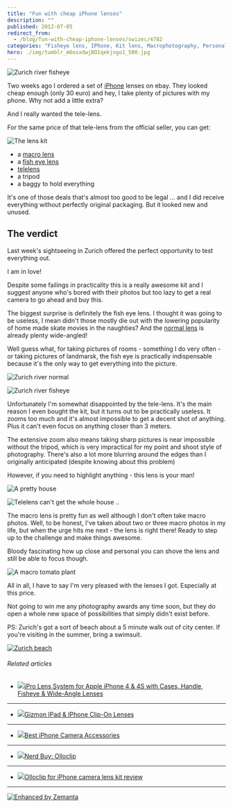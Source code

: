 ```yaml
---
title: "Fun with cheap iPhone lenses"
description: ""
published: 2012-07-05
redirect_from:
  - /blog/fun-with-cheap-iphone-lenses/swizec/4782
categories: "Fisheye lens, IPhone, Kit lens, Macrophotography, Personal, Telephoto lens, Travel + Events, Wide-angle lens, Zurich"
hero: ./img/tumblr_m6osxdwjBO1qekjngo1_500.jpg
---
```


![Zurich river fisheye](http://swizec.com/blog/wp-content/uploads/2012/07/zurich-river-fisheye-1024x764.jpg "Zurich river fisheye")

Two weeks ago I ordered a set of [iPhone](http://www.apple.com/iphone "iPhone") lenses on ebay. They looked cheap enough (only 30 euro) and hey, I take plenty of pictures with my phone. Why not add a little extra?

And I really wanted the tele-lens.

For the same price of that tele-lens from the official seller, you can get:

![The lens kit](./img/tumblr_m6osxdwjBO1qekjngo1_500.jpg "The lens kit")

- a [macro lens](http://en.wikipedia.org/wiki/Macrophotography "Macrophotography")
- a [fish eye lens](http://en.wikipedia.org/wiki/Fisheye_lens "Fisheye lens")
- [telelens](http://en.wikipedia.org/wiki/Telephoto_lens)
- a tripod
- a baggy to hold everything

It's one of those deals that's almost too good to be legal ... and I did receive everything without perfectly original packaging. But it looked new and unused.

## The verdict

Last week's sightseeing in Zurich offered the perfect opportunity to test everything out.

I am in love!

Despite some failings in practicality this is a really awesome kit and I suggest anyone who's bored with their photos but too lazy to get a real camera to go ahead and buy this.

The biggest surprise is definitely the fish eye lens. I thought it was going to be useless, I mean didn't those mostly die out with the lowering popularity of home made skate movies in the naughties? And the [normal lens](http://en.wikipedia.org/wiki/Normal_lens "Normal lens") is already plenty wide-angled!

Well guess what, for taking pictures of rooms - something I do very often - or taking pictures of landmarsk, the fish eye is practically indispensable because it's the only way to get everything into the picture.

![Zurich river normal](http://swizec.com/blog/wp-content/uploads/2012/07/zurich-river-300x224.jpg "Zurich river normal")

![Zurich river fisheye](http://swizec.com/blog/wp-content/uploads/2012/07/zurich-river-fisheye-300x224.jpg "Zurich river fisheye")

Unfortunately I'm somewhat disappointed by the tele-lens. It's the main reason I even bought the kit, but it turns out to be practically useless. It zooms too much and it's almost impossible to get a decent shot of anything. Plus it can't even focus on anything closer than 3 meters.

The extensive zoom also means taking sharp pictures is near impossible without the tripod, which is very impractical for my point and shoot style of photography. There's also a lot more blurring around the edges than I originally anticipated (despite knowing about this problem)

However, if you need to highlight anything - this lens is your man!

![A pretty house](http://swizec.com/blog/wp-content/uploads/2012/07/pretty-house2-e1341492265181-300x224.jpg "A pretty house")

![Telelens can't get the whole house ..](http://swizec.com/blog/wp-content/uploads/2012/07/pretty-house-telelens-300x224.jpg "Telelens can't get the whole house ..")

The macro lens is pretty fun as well although I don't often take macro photos. Well, to be honest, I've taken about two or three macro photos in my life, but when the urge hits me next - the lens is right there! Ready to step up to the challenge and make things awesome.

Bloody fascinating how up close and personal you can shove the lens and still be able to focus though.

![A macro tomato plant](http://swizec.com/blog/wp-content/uploads/2012/07/macro-lens-e1341492483119-764x1024.jpg "A macro tomato plant")

All in all, I have to say I'm very pleased with the lenses I got. Especially at this price.

Not going to win me any photography awards any time soon, but they do open a whole new space of possibilities that simply didn't exist before.

PS: Zurich's got a sort of beach about a 5 minute walk out of city center. If you're visiting in the summer, bring a swimsuit.

[![Zurich beach](http://swizec.com/blog/wp-content/uploads/2012/07/zurich-beach-e1341492660981-1024x764.jpg "Zurich beach")](http://swizec.com/blog/wp-content/uploads/2012/07/zurich-beach.jpg)

###### Related articles

- [![](http://i.zemanta.com/noimg_08_80_80.jpg)](http://www.cellularaddons.com/2012/05/ipro-lens-system-for-apple-iphone-4-4s-with-cases-handle-fisheye-wide-angle-lenses/)[iPro Lens System for Apple iPhone 4 & 4S with Cases, Handle, Fisheye & Wide-Angle Lenses](http://www.cellularaddons.com/2012/05/ipro-lens-system-for-apple-iphone-4-4s-with-cases-handle-fisheye-wide-angle-lenses/)

---

- [![](http://i.zemanta.com/88775801_80_80.jpg)](http://blackrockstar.wordpress.com/2012/05/14/gizmon-ipad-iphone-clip-on-lenses/)[Gizmon IPad & IPhone Clip-On Lenses](http://blackrockstar.wordpress.com/2012/05/14/gizmon-ipad-iphone-clip-on-lenses/)

---

- [![](http://i.zemanta.com/87114828_80_80.jpg)](http://abcnews.go.com/Technology/iphone-camera-accessories-best-iphone-lenses-flashes-tripods/story?id=16268582)[Best iPhone Camera Accessories](http://abcnews.go.com/Technology/iphone-camera-accessories-best-iphone-lenses-flashes-tripods/story?id=16268582)

---

- [![](http://i.zemanta.com/89018402_80_80.jpg)](http://thespendicate.typepad.com/my-blog/2012/05/nerd-buy-olloclip.html)[Nerd Buy: Olloclip](http://thespendicate.typepad.com/my-blog/2012/05/nerd-buy-olloclip.html)

---

- [![](http://i.zemanta.com/95428104_80_80.jpg)](http://9to5mac.com/2012/06/20/olloclip-for-iphone-camera-lens-kit-review/)[Olloclip for iPhone camera lens kit review](http://9to5mac.com/2012/06/20/olloclip-for-iphone-camera-lens-kit-review/)

---

[![Enhanced by Zemanta](http://img.zemanta.com/zemified_e.png?x-id=7026883d-8d63-477f-839a-81d68b894a0f)](http://www.zemanta.com/?px "Enhanced by Zemanta")
